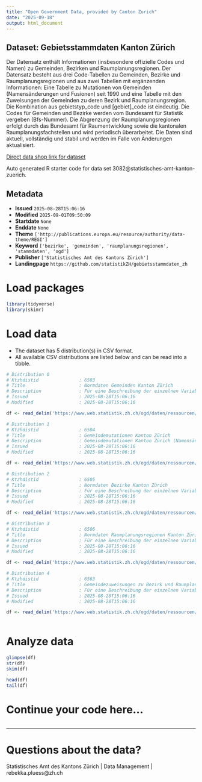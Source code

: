 ```yaml
---
title: "Open Government Data, provided by Canton Zurich"
date: "2025-09-18"
output: html_document
---
```


## Dataset: Gebietsstammdaten Kanton Zürich

Der Datensatz enthält Informationen (insbesondere offizielle Codes und Namen) zu Gemeinden, Bezirken und Raumplanungsregionen. Der Datensatz besteht aus drei Code-Tabellen zu Gemeinden, Bezirke und Raumplanungsregionen und aus zwei Tabellen mit ergänzenden Informationen: Eine Tabelle zu Mutationen von Gemeinden (Namensänderungen und Fusionen) seit 1990 und eine Tabelle mit den Zuweisungen der Gemeinden zu deren Bezirk und Raumplanungsregion. Die Kombination aus gebietstyp_code und [gebiet]_code ist eindeutig. Die Codes für Gemeinden und Bezirke werden vom Bundesamt für Statistik vergeben (Bfs-Nummer). Die Abgrenzung der Raumplanungsregionen erfolgt durch das Bundesamt für Raumentwicklung sowie die kantonalen Raumplanungsfachstellen und wird periodisch überarbeitet. Die Daten sind aktuell, vollständig und stabil und werden im Falle von Änderungen aktualisiert.

[Direct data shop link for dataset](https://www.zh.ch/de/politik-staat/statistik-daten/datenkatalog.html#/datasets/3082@statistisches-amt-kanton-zuerich)

Auto generated R starter code for data set 3082@statistisches-amt-kanton-zuerich.

## Metadata

- **Issued** `2025-08-28T15:06:16`
- **Modified** `2025-09-01T09:50:09`
- **Startdate** `None`
- **Enddate** `None`
- **Theme** `['http://publications.europa.eu/resource/authority/data-theme/REGI']`
- **Keyword** `['bezirke', 'gemeinden', 'raumplanungsregionen', 'stammdaten', 'ogd']`
- **Publisher** `['Statistisches Amt des Kantons Zürich']`
- **Landingpage** `https://github.com/statistikZH/gebietsstammdaten_zh`


# Load packages

```r

library(tidyverse)
library(skimr)

```

# Load data

-   The dataset has 5 distribution(s) in CSV format.
-   All available CSV distributions are listed below and can be read into a tibble.

```r

# Distribution 0
# Ktzhdistid               : 6503
# Title                    : Normdaten Gemeinden Kanton Zürich
# Description              : Für eine Beschreibung der einzelnen Variablen siehe "weitere Informationen" auf der Startseite des Datensatzes.
# Issued                   : 2025-08-28T15:06:16
# Modified                 : 2025-08-28T15:06:16

df <- read_delim('https://www.web.statistik.zh.ch/ogd/daten/ressourcen/KTZH_00003082_00006503.csv')

# Distribution 1
# Ktzhdistid               : 6504
# Title                    : Gemeindemutationen Kanton Zürich
# Description              : Gemeindemutationen Kanton Zürich (Namensänderungen und Fusionen) seit 1990.  Für eine Beschreibung der einzelnen Variablen siehe "weitere Informationen" auf der Startseite des Datensatzes.
# Issued                   : 2025-08-28T15:06:16
# Modified                 : 2025-08-28T15:06:16

df <- read_delim('https://www.web.statistik.zh.ch/ogd/daten/ressourcen/KTZH_00003082_00006504.csv')

# Distribution 2
# Ktzhdistid               : 6505
# Title                    : Normdaten Bezirke Kanton Zürich
# Description              : Für eine Beschreibung der einzelnen Variablen siehe "weitere Informationen" auf der Startseite des Datensatzes.
# Issued                   : 2025-08-28T15:06:16
# Modified                 : 2025-08-28T15:06:16

df <- read_delim('https://www.web.statistik.zh.ch/ogd/daten/ressourcen/KTZH_00003082_00006505.csv')

# Distribution 3
# Ktzhdistid               : 6506
# Title                    : Normdaten Raumplanungsregionen Kanton Zürich
# Description              : Für eine Beschreibung der einzelnen Variablen siehe "weitere Informationen" auf der Startseite des Datensatzes.
# Issued                   : 2025-08-28T15:06:16
# Modified                 : 2025-08-28T15:06:16

df <- read_delim('https://www.web.statistik.zh.ch/ogd/daten/ressourcen/KTZH_00003082_00006506.csv')

# Distribution 4
# Ktzhdistid               : 6563
# Title                    : Gemeindezuweisungen zu Bezirk und Raumplanungsregion Kanton Zürich
# Description              : Für eine Beschreibung der einzelnen Variablen siehe "weitere Informationen" auf der Startseite des Datensatzes.
# Issued                   : 2025-08-28T15:06:16
# Modified                 : 2025-08-28T15:06:16

df <- read_delim('https://www.web.statistik.zh.ch/ogd/daten/ressourcen/KTZH_00003082_00006563.csv')



```

# Analyze data

```r

glimpse(df)
str(df)
skim(df)

head(df)
tail(df)

```

# Continue your code here...

```r

```

------------------------------------------------------------------------

# Questions about the data?

Statistisches Amt des Kantons Zürich | Data Management | rebekka.pluess@zh.ch
